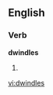 
==English==

===Verb===
'''dwindles'''

# {{third-person singular of|[[dwindle]]}}

[[vi:dwindles]]
